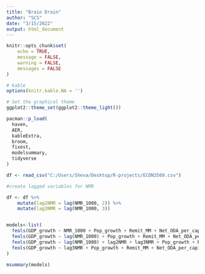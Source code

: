 ---
title: "Brain Drain"
author: "SCS"
date: "3/15/2022"
output: html_document
---

```{r setup, include=T}
knitr::opts_chunk$set(
	echo = TRUE,
	message = FALSE,
	warning = FALSE,
	messages = FALSE
)

# kable
options(knitr.kable.NA = '')

# Set the graphical theme
ggplot2::theme_set(ggplot2::theme_light())

pacman::p_load(
  haven,
  AER,
  kableExtra,
  broom,
  fixest,
  modelsummary,
  tidyverse
)

```

```{r,eval=T}
df <- read_csv("C:/Users/Sheva/Desktop/R-projects/ECON3569.csv")
```

```{r,eval=T}

#create lagged variables for NMR

df <- df %>%
    mutate(lag2NMR = lag(NMR_1000, 2)) %>%
    mutate(lag3NMR = lag(NMR_1000, 3))



```

```{r,eval=T}


models<-list(
  feols(GDP_growth ~ NMR_1000 + Pop_growth + Remit_MM + Net_ODA_per_capita, data = df),
  feols(GDP_growth ~ lag(NMR_1000) + Pop_growth + Remit_MM + Net_ODA_per_capita, data = df),
  feols(GDP_growth ~ lag(NMR_1000) + lag2NMR + lag3NMR + Pop_growth + Remit_MM + Net_ODA_per_capita, data = df),
  feols(GDP_growth ~ lag3NMR + Pop_growth + Remit_MM + Net_ODA_per_capita, data = df)
)

msummary(models)

```